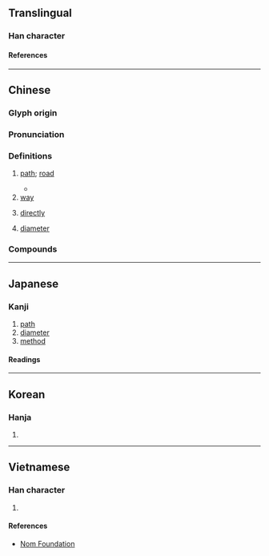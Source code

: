 {{also|径}}
{{character info}}
==Translingual==
{{Han simplified forms|徑|径|径}}

===Han character===
{{Han char|rn=60|rad=彳|as=07|sn=10|four=21211|canj=HOMVM|ids=⿰彳巠}}

====References====
{{Han ref|kx=0367.190|dkj=10118|dj=0691.030|hdz=20824.070|uh=5F91}}

----

==Chinese==
{{zh-forms|s=径}}

===Glyph origin===
{{Han etym}}

===Pronunciation===
{{zh-pron
|m=jìng
|c=ging3
|h=pfs=kang/kin;gd=gang4/gin4
|h_note=Sixian: kang - vernacular; kin - literary
Meixian: gang4 - vernacular; gin4 - literary
|md=géng
|mn=qz,tw,xm,zz:kèng
|mn-t=gên3
|w=2jin
|mc=y
|oc=y
|cat=n
}}

===Definitions===
{{zh-hanzi}}

# [[path]]; [[road]]
#: {{zh-x|麥 理 浩{hou6} 徑|{{w|The MacLehose Trail}}|C}}
#* {{zh-x|千 山 鳥 飛 絕，萬 徑 人 蹤 滅。|A thousand mountains and no bird,<br/>A myriad '''paths''' without a footprint.|ref='''9<sup>th</sup> century''', {{w|Liu Zongyuan}}, {{w2|zh|s:江雪|江雪}}|CL}}
# [[way]]
#: {{zh-x|門徑|way; method}}
# [[directly]]
# {{lb|zh|geometry}} [[diameter]]

===Compounds===
{{zh-der|直徑|田徑|途徑|田徑賽|口徑|行徑|路徑|半徑|石徑|小徑|徑直|大相徑庭|羊腸小徑|大徑|蹊徑|徑庭|另闢蹊徑|曲率半徑|一徑|冷徑|傳染途徑|徑踰|徑路|徑自|徑流|徑情|徑廷|徑寸|徑入|另闢新徑|徑賽|徑取|徑行|三徑|徯徑|別開蹊徑|山徑|單徑|別闢蹊徑|各闢蹊徑|剪徑|孔徑|球徑|核半徑|捷徑|田徑運動|撲花行徑|曲徑通幽|直情徑行|田徑場|獨闢蹊徑|破壞半徑|搜索半徑|暴風半徑|舊家行徑|陶潛三徑|行不由徑|蔣舍三徑|長驅徑入|花徑|門徑|蔓徑荒草|邪徑|道而不徑|終南捷徑|蓬蒿滿徑|翦徑|徑須}}

----

==Japanese==
{{ja-kanji forms|径|徑}}

===Kanji===
{{ja-kanji|grade=|rs=彳07|shin=径}}

# [[path]]
# [[diameter]]
# [[method]]

====Readings====
{{ja-readings
|on=けい
|kun=こみち, ちかみち, みち
}}

----

==Korean==

===Hanja===
{{ko-hanja|경}}

# {{rfdef|ko|sort=彳07}}

----

==Vietnamese==

===Han character===
{{vi-readings|rs=彳07|reading=[[kính]], [[kinh]]}}

# {{rfdef|vi|sort=彳07}}

====References====
* [http://nomfoundation.org/common/nom_details.php?codepoint=5f91 Nom Foundation]